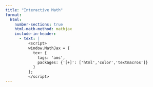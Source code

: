 ```yaml
---
title: "Interactive Math"
format:
  html:
    number-sections: true
    html-math-method: mathjax
    include-in-header:
      - text: |
          <script>
          window.MathJax = {
            tex: {
              tags: 'ams',
              packages: {'[+]': ['html','color','textmacros']}
            }
          };
          </script>
---
```


<style>
.idx {
  padding: 1px 3px;
  border-radius: 3px;
  transition: background-color 0.15s;
}
.idx.i-n:hover, .idx.i-n.hover { background-color: #ff00ff; color: #ffffff; }
.idx.i-1:hover, .idx.i-1.hover { background-color: #52057B; color: #ffffff; }
.idx.i-2:hover, .idx.i-2.hover { background-color: #892CDC; color: #ffffff;}
.idx.i-3:hover, .idx.i-3.hover { background-color: #BC6FF1; color: #ffffff;}
.idx.j-n:hover, .idx.j-n.hover { background-color: #1d631dff; color: #ffffff;}
.idx.j-1:hover, .idx.j-1.hover { background-color: #3B5249; color: #ffffff;}
.idx.j-2:hover, .idx.j-2.hover { background-color: #519872; color: #ffffff;}
.idx.j-3:hover, .idx.j-3.hover { background-color: #7eb645; color: #ffffff;}
</style>
<style>
/* utility to indicate interactivity (optional) */
.idx { cursor: pointer; }

/* soft highlight = 40-ish alpha, keep original text color */
.idx.soft { color: inherit !important; }

/* i-index soft colors */
.idx.i-1.soft { background-color: #52057B40; }
.idx.i-2.soft { background-color: #892CDC40; }
.idx.i-3.soft { background-color: #BC6FF140; }

/* j-index soft colors */
.idx.j-1.soft { background-color: #3B524940; }
.idx.j-2.soft { background-color: #51987240; }
.idx.j-3.soft { background-color: #7EB64540; }

/* non-valued i/j soft colors (used where specified) */
.idx.i-n.soft { background-color: #ff00ff40; }
.idx.j-n.soft { background-color: #1d631d40; }
</style>


<script>
document.addEventListener("DOMContentLoaded", function () {
  const ALL_I_VALUES = ["1","2","3"];
  const LINES_3_TO_5 = [3,4,5];

  const clear = () =>
    document.querySelectorAll('.idx.hover, .idx.soft')
      .forEach(n => n.classList.remove('hover','soft'));

  const addAll = (selector, cls) =>
    document.querySelectorAll(selector).forEach(n => n.classList.add(cls));

  const parseInfo = (el) => {
    const cs = el.classList;
    const lineClass = [...cs].find(c => /^line-\d$/.test(c));
    const line = lineClass ? Number(lineClass.split('-')[1]) : null;
    const iCls = [...cs].find(c => c.startsWith('i-')); // i-n, i-1, i-2, i-3
    const jCls = [...cs].find(c => c.startsWith('j-')); // j-n, j-1, j-2, j-3
    const which = iCls ? 'i' : 'j';
    const val = (iCls || jCls).split('-')[1]; // 'n' or '1'/'2'/'3'
    return { line, which, val };
  };

  const highlightLineValue = (line, which, val, kind /* 'hover'|'soft' */) =>
    addAll(`.idx.${which}-${val}.line-${line}`, kind);

  const highlightAllValue = (which, val, kind) =>
    addAll(`.idx.${which}-${val}`, kind);

  const attach = () => {
    document.querySelectorAll('.idx').forEach(el => {
      el.addEventListener('mouseenter', () => {
        clear();
        const { line, which, val } = parseInfo(el);

        // Fallback: old behavior if parse fails
        if (!line || !which || !val) {
          if (which && val) highlightAllValue(which, val, 'hover');
          return;
        }

        if (line === 1) {
          // Hover on Line 1 over non-valued i/j: highlight all non-valued i/j
          if (val === 'n') highlightAllValue(which, 'n', 'hover');
          return;
        }

        if (line === 2) {
          if (which === 'i') {
            // Line 2 (i): same i on L2 = full; other i on L2 = soft; L3–5 same i = soft
            highlightLineValue(2, 'i', val, 'hover');
            ALL_I_VALUES.filter(v => v !== val)
                        .forEach(v => highlightLineValue(2, 'i', v, 'soft'));
            LINES_3_TO_5.forEach(L => highlightLineValue(L, 'i', val, 'soft'));
          } else if (which === 'j' && val === 'n') {
            // Line 2 (j-n): L1 & L2 j-n = full
            [1,2].forEach(L => highlightLineValue(L, 'j', 'n', 'hover'));
          }
          return;
        }

        if (LINES_3_TO_5.includes(line)) {
          if (which === 'i') {
            // L3–5 (i): same i everywhere = full
            highlightAllValue('i', val, 'hover');
          } else if (which === 'j') {
            // L3–5 (j): same j on L3–5 = full; L2 j-n = soft
            LINES_3_TO_5.forEach(L => highlightLineValue(L, 'j', val, 'hover'));
            highlightLineValue(2, 'j', 'n', 'soft');
          }
          return;
        }
      });

      el.addEventListener('mouseleave', clear);
    });
  };

  // Ensure MathJax has finished creating the .idx nodes
  if (window.MathJax?.startup?.promise) {
    window.MathJax.startup.promise.then(attach);
  } else {
    attach();
  }
});
</script>

\begin{aligned}
s_{ij} t_{ij}
&= \sum_{\class{idx i-n line-1}{i}=1}^{3} \sum_{\class{idx j-n line-1}{j}=1}^{3} 
   s_{\class{idx i-n line-1}{i}\class{idx j-n line-1}{j}} 
   t_{\class{idx i-n line-1}{i}\class{idx j-n line-1}{j}} \\
&= 
   s_{\class{idx i-1 line-2}{1}\class{idx j-n line-2}{j}} t_{\class{idx i-1 line-2}{1}\class{idx j-n line-2}{j}} +
   s_{\class{idx i-2 line-2}{2}\class{idx j-n line-2}{j}} t_{\class{idx i-2 line-2}{2}\class{idx j-n line-2}{j}} +
   s_{\class{idx i-3 line-2}{3}\class{idx j-n line-2}{j}} t_{\class{idx i-3 line-2}{3}\class{idx j-n line-2}{j}} \\[20pt]
&= 
  s_{\class{idx i-1 line-3}{1}\class{idx j-1 line-3}{1}} t_{\class{idx i-1 line-3}{1}\class{idx j-1 line-3}{1}} +
  s_{\class{idx i-1 line-3}{1}\class{idx j-2 line-3}{2}} t_{\class{idx i-1 line-3}{1}\class{idx j-2 line-3}{2}} +
  s_{\class{idx i-1 line-3}{1}\class{idx j-3 line-3}{3}} t_{\class{idx i-1 line-3}{1}\class{idx j-3 line-3}{3}} \\
&\quad +
  s_{\class{idx i-2 line-4}{2}\class{idx j-1 line-4}{1}} t_{\class{idx i-2 line-4}{2}\class{idx j-1 line-4}{1}} +
  s_{\class{idx i-2 line-4}{2}\class{idx j-2 line-4}{2}} t_{\class{idx i-2 line-4}{2}\class{idx j-2 line-4}{2}} +
  s_{\class{idx i-2 line-4}{2}\class{idx j-3 line-4}{3}} t_{\class{idx i-2 line-4}{2}\class{idx j-3 line-4}{3}} \\
&\quad +
  s_{\class{idx i-3 line-5}{3}\class{idx j-1 line-5}{1}} t_{\class{idx i-3 line-5}{3}\class{idx j-1 line-5}{1}} +
  s_{\class{idx i-3 line-5}{3}\class{idx j-2 line-5}{2}} t_{\class{idx i-3 line-5}{3}\class{idx j-2 line-5}{2}} +
  s_{\class{idx i-3 line-5}{3}\class{idx j-3 line-5}{3}} t_{\class{idx i-3 line-5}{3}\class{idx j-3 line-5}{3}} \\
\end{aligned}